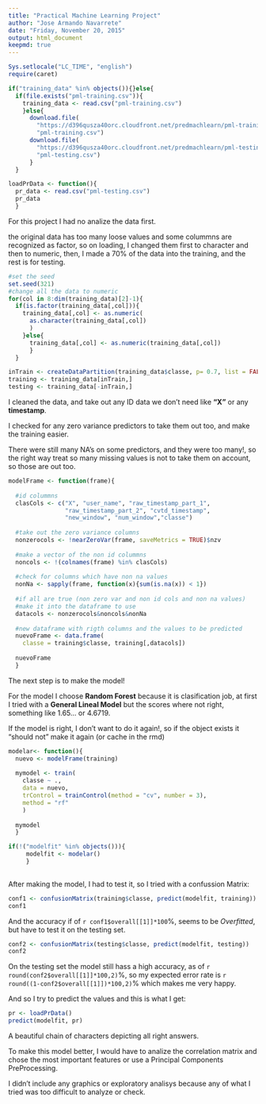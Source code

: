 ```yaml
---
title: "Practical Machine Learning Project"
author: "Jose Armando Navarrete"
date: "Friday, November 20, 2015"
output: html_document
keepmd: true
---
```


```r
Sys.setlocale("LC_TIME", "english")
require(caret)

if("training_data" %in% objects()){}else{
  if(file.exists("pml-training.csv")){
    training_data <- read.csv("pml-training.csv")
    }else{
      download.file(
        "https://d396qusza40orc.cloudfront.net/predmachlearn/pml-training.csv",
        "pml-training.csv")
      download.file(
        "https://d396qusza40orc.cloudfront.net/predmachlearn/pml-testing.csv",
        "pml-testing.csv")
      }
  }

loadPrData <- function(){
  pr_data <- read.csv("pml-testing.csv")
  pr_data
  }
```

For this project I had no analize the data first.  

the original data has too many loose values and some colummns are recognized as factor, so on loading, I changed them first to character and then to numeric, then, I made a 70% of the data into the training, and the rest is for testing.


```r
#set the seed
set.seed(321)
#change all the data to numeric
for(col in 8:dim(training_data)[2]-1){
  if(is.factor(training_data[,col])){
    training_data[,col] <- as.numeric(
      as.character(training_data[,col])
      )
    }else{
      training_data[,col] <- as.numeric(training_data[,col])
      }
  }

inTrain <- createDataPartition(training_data$classe, p= 0.7, list = FALSE)
training <- training_data[inTrain,]
testing <- training_data[-inTrain,]

```

I cleaned the data, and take out any ID data we don't need like **"X"** or any **timestamp**.  

I checked for any zero variance predictors to take them out too, and make the training easier.  

There were still many NA's on some predictors, and they were too many!, so the right way treat so many missing values is not to take them on account, so those are out too.  

```r
modelFrame <- function(frame){
  
  #id colummns
  clasCols <- c("X", "user_name", "raw_timestamp_part_1",
                "raw_timestamp_part_2", "cvtd_timestamp",
                "new_window", "num_window","classe")
  
  #take out the zero variance columns
  nonzerocols <- !nearZeroVar(frame, saveMetrics = TRUE)$nzv
  
  #make a vector of the non id colummns
  noncols <- !(colnames(frame) %in% clasCols)
  
  #check for columns which have non na values
  nonNa <- sapply(frame, function(x){sum(is.na(x)) < 1})
  
  #if all are true (non zero var and non id cols and non na values)
  #make it into the dataframe to use
  datacols <- nonzerocols&noncols&nonNa
  
  #new dataframe with rigth columns and the values to be predicted
  nuevoFrame <- data.frame(
    classe = training$classe, training[,datacols])
  
  nuevoFrame
  }

```

The next step is to make the model!  

For the model I choose **Random Forest** because it is clasification job, at first I tried with a **General Lineal Model** but the scores where not right, something like 1.65... or 4.6719.  

If the model is right, I don't want to do it again!, so if the object exists it "should not" make it again (or cache in the rmd)

```r
modelar<- function(){
  nuevo <- modelFrame(training)
  
  mymodel <- train(
    classe ~ .,
    data = nuevo,
    trControl = trainControl(method = "cv", number = 3),
    method = "rf"
    )
  
  mymodel
  }

if(!("modelfit" %in% objects())){
     modelfit <- modelar()
     }
     
```
  
After making the model, I had to test it, so I tried with a confussion Matrix:  

```r
conf1 <- confusionMatrix(training$classe, predict(modelfit, training))
conf1

```
     
And the accuracy if of `r conf1$overall[[1]]*100`%, seems to be *Overfitted*, but have to test it on the testing set.  

```r
conf2 <- confusionMatrix(testing$classe, predict(modelfit, testing))
conf2

```
   
On the testing set the model still hass a high accuracy, as of `r round(conf2$overall[[1]]*100,2)`%, so my expected error rate is `r round((1-conf2$overall[[1]])*100,2)`% which makes me very happy.

And so I try to predict the values and this is what I get:

```r
pr <- loadPrData()
predict(modelfit, pr)
```

A beautiful chain of characters depicting all right answers.

To make this model better, I would have to analize the correlation matrix and chose the most important features or use a Principal Components PreProcessing.

I didn't include any graphics or exploratory analisys because any of what I tried was too difficult to analyze or check.